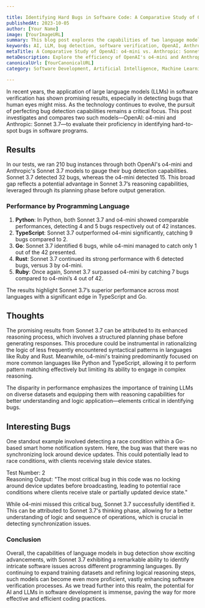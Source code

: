 ```yaml
---

title: Identifying Hard Bugs in Software Code: A Comparative Study of OpenAI: o4-mini and Anthropic: Sonnet 3.7  
publishedAt: 2023-10-05  
author: [Your Name]  
image: [YourImageURL]  
summary: This blog post explores the capabilities of two language models, OpenAI's o4-mini and Anthropic's Sonnet 3.7, in detecting hard-to-spot bugs in software programs. It investigates their performance across different programming languages, highlights key results, and delves into intriguing bugs each model identified uniquely.  
keywords: AI, LLM, bug detection, software verification, OpenAI, Anthropic  
metaTitle: A Comparative Study of OpenAI: o4-mini vs. Anthropic: Sonnet 3.7 in Bug Detection  
metaDescription: Explore the efficiency of OpenAI's o4-mini and Anthropic's Sonnet 3.7 in identifying challenging software bugs, with insights into language-specific performances and noteworthy bug identification.  
canonicalUrl: [YourCanonicalURL]  
category: Software Development, Artificial Intelligence, Machine Learning  

---
```


In recent years, the application of large language models (LLMs) in software verification has shown promising results, especially in detecting bugs that human eyes might miss. As the technology continues to evolve, the pursuit of perfecting bug detection capabilities remains a critical focus. This post investigates and compares two such models—OpenAI: o4-mini and Anthropic: Sonnet 3.7—to evaluate their proficiency in identifying hard-to-spot bugs in software programs. 

## Results

In our tests, we ran 210 bug instances through both OpenAI's o4-mini and Anthropic's Sonnet 3.7 models to gauge their bug detection capabilities. Sonnet 3.7 detected 32 bugs, whereas the o4-mini detected 15. This broad gap reflects a potential advantage in Sonnet 3.7’s reasoning capabilities, leveraged through its planning phase before output generation.

### Performance by Programming Language

1. **Python**: In Python, both Sonnet 3.7 and o4-mini showed comparable performances, detecting 4 and 5 bugs respectively out of 42 instances.
2. **TypeScript**: Sonnet 3.7 outperformed o4-mini significantly, catching 9 bugs compared to 2.
3. **Go**: Sonnet 3.7 identified 6 bugs, while o4-mini managed to catch only 1 out of the 42 presented.
4. **Rust**: Sonnet 3.7 continued its strong performance with 6 detected bugs, versus 3 by o4-mini.
5. **Ruby**: Once again, Sonnet 3.7 surpassed o4-mini by catching 7 bugs compared to o4-mini’s 4 out of 42.

The results highlight Sonnet 3.7’s superior performance across most languages with a significant edge in TypeScript and Go.

## Thoughts

The promising results from Sonnet 3.7 can be attributed to its enhanced reasoning process, which involves a structured planning phase before generating responses. This procedure could be instrumental in rationalizing the logic of less frequently encountered syntactical patterns in languages like Ruby and Rust. Meanwhile, o4-mini's training predominantly focused on more common languages like Python and TypeScript, allowing it to perform pattern matching effectively but limiting its ability to engage in complex reasoning.

The disparity in performance emphasizes the importance of training LLMs on diverse datasets and equipping them with reasoning capabilities for better understanding and logic application—elements critical in identifying bugs.

## Interesting Bugs

One standout example involved detecting a race condition within a Go-based smart home notification system. Here, the bug was that there was no synchronizing lock around device updates. This could potentially lead to race conditions, with clients receiving stale device states.

Test Number: 2   
Reasoning Output: "The most critical bug in this code was no locking around device updates before broadcasting, leading to potential race conditions where clients receive stale or partially updated device state."

While o4-mini missed this critical bug, Sonnet 3.7 successfully identified it. This can be attributed to Sonnet 3.7's thinking phase, allowing for a better understanding of logic and sequence of operations, which is crucial in detecting synchronization issues.

### Conclusion

Overall, the capabilities of language models in bug detection show exciting advancements, with Sonnet 3.7 exhibiting a remarkable ability to identify intricate software issues across different programming languages. By continuing to expand training datasets and refining logical reasoning steps, such models can become even more proficient, vastly enhancing software verification processes. As we tread further into this realm, the potential for AI and LLMs in software development is immense, paving the way for more effective and efficient coding practices.